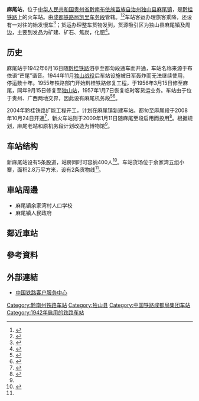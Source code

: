 {{Distinguish|马尾站}}
{{Infobox China railway station
|车站名称 = 麻尾站
|图片 = File:麻尾火车站.jpg
|图片介绍 = 
|其他名称 =芒尾站
|车站拼音 = Mawei
|英文名称 = Mawei Railway Station
|车站代码 = 37457<ref>{{cite book|title=中华人民共和国铁路车站代码（GB/T 10302-2010）|publisher=中国标准出版社|year=2010|isbn=155066140495|ignore-isbn-error=true|pages=24}}</ref>
|电报码 = VAW<ref>{{cite book|author=铁道部电子计算技术中心, 铁道部运输局|title=铁路车站站名代码表：TMIS使用|publisher=中国铁道出版社|location=北京|year=1998|isbn=9787113030995|pages=81}}</ref>
|拼音码 = MWE
|车站位置 = [[贵州省|贵州省]][[黔南布依族苗族自治州|黔南布依族苗族自治州]][[独山县|独山县]][[麻尾镇|麻尾镇]]余家湾
|坐标 = {{coord|25.322075|107.455709|display=inline,title}}
|归属 = [[成都铁路局|成都铁路局]][[凯里车务段|凯里车务段]]
|线路 = [[黔桂铁路|黔桂铁路]]
|车站等级 = [[三等站_(中铁)|三等站]] 
|月台数目 = 
|站台面 = 
|股道数目 = 5
|网站 = 
}}
'''麻尾站'''，位于[[中华人民共和国|中华人民共和国]][[贵州省|贵州省]][[黔南布依族苗族自治州|黔南布依族苗族自治州]][[独山县|独山县]][[麻尾镇|麻尾镇]]，是[[黔桂铁路|黔桂铁路]]上的火车站。由[[成都铁路局|成都铁路局]][[凯里车务段|凯里车务段]]管辖。<ref>{{Cite web |url=http://search.huochepiao.com/huochezhan/jieshao/1754.htm |title=麻尾火车站介绍 |access-date=2017-02-17 |archive-date=2018-03-12 |archive-url=https://web.archive.org/web/20180312204943/http://search.huochepiao.com/huochezhan/jieshao/1754.htm |dead-url=no }}</ref><ref>{{cite news|url=http://news.cnr.cn/native/city/20170817/t20170817_523905384.shtml|title=凯里车务段“快奖”正确处置故障有功人员|publisher=央广网|date=2017-08-17|accessdate=2018-03-12|archive-date=2018-03-12|archive-url=https://web.archive.org/web/20180312144844/http://news.cnr.cn/native/city/20170817/t20170817_523905384.shtml|dead-url=no}}</ref>车站客运办理旅客乘降，还设有一对往{{站|贵阳}}的始发慢车<ref>{{cite news|title=4趟慢火车升级“空调车” 最低票价由2元调为6元|url=http://news.gzdsw.com/gz/2019/0421/102163.html|publisher=贵州都市报|date=2019-04-21|accessdate=2020-07-18|archive-date=2020-07-18|archive-url=https://web.archive.org/web/20200718005122/http://news.gzdsw.com/gz/2019/0421/102163.html|dead-url=yes}}</ref>；货运办理整车货物发到，货源吸引区为独山县麻尾镇及周边，主要到发品为矿建、矿石、焦炭，化肥<ref name="95306info">{{cite web|url=http://hyfw.95306.cn/hyinfo/action/FwcszsAction_index?type=1|title=营业站服务信息查询|publisher=中国铁路95306网|accessdate=2020-07-18|archive-date=2018-09-14|archive-url=https://web.archive.org/web/20180914133603/http://hyfw.95306.cn/hyinfo/action/FwcszsAction_index?type=1|dead-url=no}}</ref>。

==历史==
麻尾站于1942年6月16日随[[黔桂铁路|黔桂铁路]]泗亭至都匀段通车而开通，车站名称来源于布依语“芒尾”谐音。1944年11月[[独山战役|独山战役]]后车站设施被日军轰炸而无法继续使用，停运数十年。1955年铁路部门开始黔桂铁路修复工程，于1956年3月15日修至麻尾，同年9月15日修复至[[独山站|独山站]]，1957年1月7日恢复临时客货运业务。车站由于位于贵州、广西两地交界，因此设有麻尾机务段<ref name="his">{{cite news|title=贵州最早火车站 独山麻尾站“退役”|url=http://gz.sina.com.cn/news/ms/2015-01-29/detail-iawzunex9507416.shtml|work=贵州都市报|publisher=新浪网|date=2015-01-29|accessdate=2020-07-18|archive-date=2020-07-18|archive-url=https://web.archive.org/web/20200718011110/http://gz.sina.com.cn/news/ms/2015-01-29/detail-iawzunex9507416.shtml|dead-url=no}}</ref><ref>{{cite book|author=独山县地方志编纂委员会|title=独山县志|publisher=贵州人民出版社|year=1996|isbn=7-221-04002-8}}</ref>{{rp|573}}。

2004年黔桂铁路扩能工程开工，计划在麻尾镇新建车站。都匀至麻尾段于2008年10月24日开通<ref>{{cite news|title=黔桂铁路扩能改造工程麻尾至都匀新线开通|url=http://news.sina.com.cn/o/2008-10-25/064514627911s.shtml|work=贵州都市报|publisher=新浪网|date=2008-10-25|accessdate=2020-07-18|archive-date=2020-07-18|archive-url=https://web.archive.org/web/20200718011105/http://news.sina.com.cn/o/2008-10-25/064514627911s.shtml|dead-url=no}}</ref>，新火车站则于2009年1月11日随麻尾至{{站|金城江}}段启用而投用<Ref>
{{cite news|title=黔桂线电气化铁路全线开通|url=http://news.hcwang.cn/news/20090111/232014264417.html|work=河池日报|publisher=河池网|date=2009-01-11|accessdate=2020-07-18|archive-date=2020-07-18|archive-url=https://web.archive.org/web/20200718010325/http://news.hcwang.cn/news/20090111/232014264417.html|dead-url=no}}
</ref>。根据规划，麻尾老站和原机务段计划改造为博物馆<ref name="his"/>。

==车站结构==
新麻尾站设有5条股道，站房同时可容纳400人<ref>{{cite article|title=黔桂线扩能改造前后车站变化情况简介|year=2011}}</ref>。车站货场位于余家湾五组小寨，面积2.8万平方米，设有2条货物线<ref name="95306info"/>。
==車站周邊==
* 麻尾镇余家湾村人口学校
* 麻尾镇人民政府

==鄰近車站== 
{{start rail box|[[中国铁路|中国铁路]]}}
{{s-inop|[[朱石寨站|朱石寨站]]}}
{{s-line|[[黔桂铁路|黔桂铁路]]}}
{{s-inop|[[泗亭站|泗亭站]]}}
{{s-end}}

==參考資料==
{{reflist}}
==外部連結==
* [http://www.12306.cn/mormhweb/ 中国铁路客户服务中心]{{Wayback|url=http://www.12306.cn/mormhweb/ |date=20180205163941 }}
{{黔桂铁路}}
{{贵州省铁路}}

[[Category:黔南州铁路车站|Category:黔南州铁路车站]]
[[Category:独山县|Category:独山县]]
[[Category:中国铁路成都局集团车站|Category:中国铁路成都局集团车站]]
[[Category:1942年启用的铁路车站|Category:1942年启用的铁路车站]]